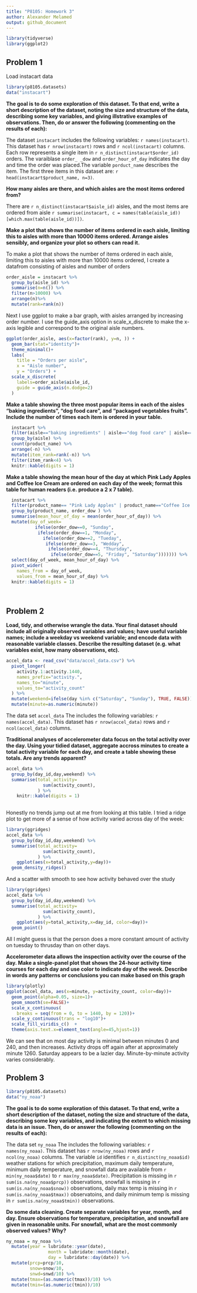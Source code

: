 ```yaml
---
title: "P8105: Homework 3"
author: Alexander Melamed
output: github_document
---
```


```r
library(tidyverse)
library(ggplot2)
```


## Problem 1
Load instacart data
```r
library(p8105.datasets)
data("instacart")

```

**The goal is to do some exploration of this dataset. To that end, write a short description of the dataset, noting the size and structure of the data, describing some key variables, and giving illstrative examples of observations. Then, do or answer the following (commenting on the results of each):**

The dataset `instacart` includes the following variables: `r names(instacart)`. This dataset has `r nrow(instacart)` rows and  `r ncol(instacart)` columns. Each row represents a single item in `r n_distinct(instacart$order_id)` orders. The varaiblase `order_ _dow` and `order_hour_of_day` indicates the day and time the order was placed.The variable `porduct_name` describes the item. The first three items in this dataset are: `r head(instacart$product_name, n=3)`.

**How many aisles are there, and which aisles are the most items ordered from?**

There are `r n_distinct(instacart$aisle_id)` aisles, and the most items are ordered from aisle `r summarise(instacart, c = names(table(aisle_id))[which.max(table(aisle_id))])`.


**Make a plot that shows the number of items ordered in each aisle, limiting this to aisles with more than 10000 items ordered. Arrange aisles sensibly, and organize your plot so others can read it.**

To make a plot that shows the number of items ordered in each aisle, limiting this to aisles with more than 10000 items ordered, I create a datafrom consisting of aisles and number of orders

```r
order_aisle = instacart %>% 
  group_by(aisle_id) %>% 
  summarise(n=n()) %>% 
  filter(n>10000) %>%
  arrange(n)%>%
  mutate(rank=rank(n))
```

Next I use ggplot to make a bar graph, with aisles arranged by increasing order number. I use the guide_axis option in scale_x_discrete to make the x-axis legible and correspond to the original aisle numbers. 

```r
ggplot(order_aisle, aes(x=factor(rank), y=n, )) +
  geom_bar(stat="identity")+
  theme_minimal()+
  labs(
    title = "Orders per aisle",
    x = "Aisle number",
    y = "Orders") +
  scale_x_discrete(
    labels=order_aisle$aisle_id,
    guide = guide_axis(n.dodge=2)
  )
```

**Make a table showing the three most popular items in each of the aisles “baking ingredients”, “dog food care”, and “packaged vegetables fruits”. Include the number of times each item is ordered in your table.**

```r
  instacart %>% 
  filter(aisle=="baking ingredients" | aisle=="dog food care" | aisle=="packaged vegetables fruits") %>% 
  group_by(aisle) %>% 
  count(product_name) %>% 
  arrange(-n) %>% 
  mutate(item_rank=rank(-n)) %>% 
  filter(item_rank<4) %>% 
  knitr::kable(digits = 1)

```

**Make a table showing the mean hour of the day at which Pink Lady Apples and Coffee Ice Cream are ordered on each day of the week; format this table for human readers (i.e. produce a 2 x 7 table).**

```r
  instacart %>% 
  filter(product_name== "Pink Lady Apples" | product_name=="Coffee Ice Cream") %>% 
  group_by(product_name, order_dow ) %>% 
  summarise(mean_hour_of_day = mean(order_hour_of_day)) %>% 
  mutate(day_of_week=
           ifelse(order_dow==0, "Sunday",
            ifelse(order_dow==1, "Monday",
              ifelse(order_dow==2, "Tueday",
               ifelse(order_dow==3, "Wedday",
                ifelse(order_dow==4, "Thursday",
                 ifelse(order_dow==5, "Friday", "Saturday"))))))) %>% 
  select(day_of_week, mean_hour_of_day) %>% 
  pivot_wider(
    names_from = day_of_week,
    values_from = mean_hour_of_day) %>% 
  knitr::kable(digits = 1) 
    
 
```
## Problem 2

**Load, tidy, and otherwise wrangle the data. Your final dataset should include all originally observed variables and values; have useful variable names; include a weekday vs weekend variable; and encode data with reasonable variable classes. Describe the resulting dataset (e.g. what variables exist, how many observations, etc).**

```r
accel_data <- read_csv("data/accel_data.csv") %>%
  pivot_longer(
    activity.1:activity.1440,
    names_prefix="activity.",
    names_to="minute",
    values_to="activity_count"
  ) %>% 
  mutate(weekend=ifelse(day %in% c("Saturday", "Sunday"), TRUE, FALSE)) %>% 
  mutate(minute=as.numeric(minute))

```
The data set `accel_data` The  includes the following variables: `r names(accel_data)`. This dataset has `r nrow(accel_data)` rows and  `r ncol(accel_data)` columns. 

**Traditional analyses of accelerometer data focus on the total activity over the day. Using your tidied dataset, aggregate accross minutes to create a total activity variable for each day, and create a table showing these totals. Are any trends apparent?**

```r
accel_data %>%
  group_by(day_id,day,weekend) %>% 
  summarise(total_activity=
              sum(activity_count),
            ) %>% 
    knitr::kable(digits = 1)
  
```

Honestly no trends jump out at me from looking at this table. I tried a ridge plot to get more of a sense of how activity varied across day of the week:

```r
library(ggridges)
accel_data %>%
  group_by(day_id,day,weekend) %>% 
  summarise(total_activity=
              sum(activity_count),
            ) %>% 
    ggplot(aes(x=total_activity,y=day))+
  geom_density_ridges()

```
And a scatter with smooth to see how activity behaved over the study

```r
library(ggridges)
accel_data %>%
  group_by(day_id,day,weekend) %>% 
  summarise(total_activity=
              sum(activity_count),
            ) %>% 
    ggplot(aes(y=total_activity,x=day_id, color=day))+
  geom_point() 

```

All I might guess is that the person does a more constant amount of activity on tuesday to thrusday than on other days.

**Accelerometer data allows the inspection activity over the course of the day. Make a single-panel plot that shows the 24-hour activity time courses for each day and use color to indicate day of the week. Describe in words any patterns or conclusions you can make based on this graph**


```r
library(plotly)
ggplot(accel_data, aes(x=minute, y=activity_count, color=day))+
  geom_point(alpha=0.05, size=1)+
  geom_smooth(se=FALSE)+
  scale_x_continuous(
    breaks = seq(from = 0, to = 1440, by = 120))+
  scale_y_continuous(trans = "log10")+
  scale_fill_viridis_c()  +
  theme(axis.text.x=element_text(angle=45,hjust=1))

```
We can see that on most day activity is minimal between minutes 0 and 240, and then increases. Activity drops off again after at approximately minute 1260. Saturday appears to be a lazier day. Minute-by-minute activity varies considerably.

## Problem 3

```r
library(p8105.datasets)
data("ny_noaa")

```
**The goal is to do some exploration of this dataset. To that end, write a short description of the dataset, noting the size and structure of the data, describing some key variables, and indicating the extent to which missing data is an issue. Then, do or answer the following (commenting on the results of each):**

The data set `ny_noaa` The  includes the following variables: `r names(ny_noaa)`. This dataset has `r nrow(ny_noaa)` rows and  `r ncol(ny_noaa)` columns. The variable `id` identifies `r n_distinct(ny_noaa$id)` weather stations for which precipitation, maximum daily temperature, minimum daily temperature, and snowfall data are available from `r min(ny_noaa$date)` to `r max(ny_noaa$date)`. Precipitation is missing in `r sum(is.na(ny_noaa$prcp))` observations, snowfall is missing in `r sum(is.na(ny_noaa$snow))` observations, daily max temp is missing in `r sum(is.na(ny_noaa$tmax))` observatoins, and daily minimum temp is missing in `r sum(is.na(ny_noaa$tmin))` observations.


**Do some data cleaning. Create separate variables for year, month, and day. Ensure observations for temperature, precipitation, and snowfall are given in reasonable units. For snowfall, what are the most commonly observed values? Why?**

```r
ny_noaa = ny_noaa %>% 
  mutate(year = lubridate::year(date), 
                month = lubridate::month(date), 
                day = lubridate::day(date)) %>%
  mutate(prcp=prcp/10,
         snow=snow/10,
         snwd=snwd/10) %>%
  mutate(tmax=(as.numeric(tmax))/10) %>%
  mutate(tmin=(as.numeric(tmin))/10)
         

```


